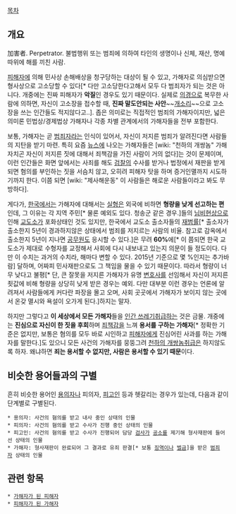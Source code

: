 [[목차]]

== 개요 ==
加害者. Perpetrator. 불법행위 또는 범죄에 의하여 타인의 생명이나 신체, 재산, 명예 따위에 해를 끼친 사람.

[[피해자]]에 의해 민사상 손해배상을 청구당하는 대상이 될 수 있고, 가해자로 의심받으면 형사상으로 고소당할 수 있다[* 다만 고소당한다고해서 모두 다 범죄자가 되는 것은 아니다. 개중에는 진짜 피해자가 '''악질'''인 경우도 있기 때문이다. 실제로 [[의경]]으로 복무한 사람에 의하면, 자신이 고소장을 접수할 때, '''진짜 말도안되는 사안'''~~[[개소리]]~~으로 고소장을 쓰는 인간들도 적지않다고..]. 좁은 의미로는 직접적인 범죄의 가해자이지만, 넓은 의미론 민법상/경제법상 가해자나 각종 차별 관계에서의 가해자들을 전부 포함한다.

보통, 가해자는 곧 [[범죄자]]라는 인식이 있어서, 자신이 저지른 범죄가 알려진다면 사람들의 지탄을 받기 마련. 특히 요즘 [[뉴스]]에 나오는 가해자들은 [wiki: "천하의 개쌍놈" 가해자치곤 자신이 저지른 짓에 대해서 죄책감을 가진 사람이 거의 없다]는 것이 문제이며, 이런 인간들은 화면 앞에서는 사죄를 해도 [[검찰]]의 수사를 받거나 법정에서 재판을 받게되면 혐의를 부인하는 짓을 서슴치 않고, 오히려 피해자 탓을 하며 증거인멸까지 시도하기까지 한다. 이쯤 되면 [wiki: "제사해운동" 이 사람들은 해로운 사람들이라고 봐도 무방하다]. 

게다가, [[한국]]에서는 가해자에 대해서는 [[실형]]은 외국에 비하면 '''형량을 낮게 선고하는 편'''인데, 그 이유는 각 지역 주민[* 물론 예외도 있다. 청송군 같은 경우.]들의 [[님비]]현상으로 인해 [[교도소]]가 포화상태인 것도 있지만, 한국에서 교도소 출소자들의 [[재범]]률[* 출소자가 출소한지 5년이 경과하지않은 상태에서 범죄를 저지르는 사람의 비율. 참고로 감옥에서 출소한지 5년이 지나면 [[공무원]]도 응시할 수 있다.]은 무려 '''60%'''에[* 이 쯤되면 한국 교도소가 제대로 수형자를 교정해서 사회에 다시 내보내고 있는지 의문이 들 정도이다. 다만 이 수치는 과거의 수치라, 해마다 변할 수 있다. 2015년 기준으로 몇 %인지는 추가바람] 달하며, 어짜피 민사재판으로도 그 책임을 물을 수 있기 때문이다. 따라서 형량이 너무 낮다고 불평[* 단, 큰 잘못을 저지른 가해자가 유명 [[변호사]]를 선임해서 자신이 저지른 죗값에 비해 형량을  상당히 낮게 받은 경우는 예외. 다만 대부분 이런 경우는 언론에 알려져서 사람들에게 커다란 파장을 몰고 오며, 사회 곳곳에서 가해자가 보이지 않는 곳에서 온갖 멸시와 욕설이 오가게 된다.]하지는 말자.

하지만 그렇다고 '''이 세상에서 모든 가해자'''들을 [[인간 쓰레기]]취급하는 것은 금물. 개중에는 '''진심으로 자신이 한 짓을 후회'''하며 [[죄책감]]을 느껴 '''용서를 구하는 가해자'''[* 정확한 기준은 없지만, 보통은 혐의를 모두 바로 시인하고 [[피해자]]에게 진심어린 사과를 하는 가해자를 말한다.]도 있으니 모든 사건의 가해자를 뭉뚱그려 [[천하의 개쌍놈]]취급은 하지않도록 하자. 왜냐하면 '''죄는 용서할 수 없지만, 사람은 용서할 수 있기 때문'''이다.

== 비슷한 용어들과의 구별 ==
흔히 비슷한 용어인 [[용의자]]나 피의자, [[피고인]] 등과 헷갈리는 경우가 있는데, 다음과 같이 단계별로 구별된다.

 * 용의자: 사건의 혐의를 받고 내사 중인 상태의 인물
 * 피의자: 사건의 혐의를 받고 수사가 진행 중인 상태의 인물
 * 피고인: 사건의 혐의를 받고 수사가 진행되어 담당 [[검사]]가 [[공소]]를 제기해 형사재판에 들어선 상태의 인물
 * 가해자: 형사재판이 완료되어 그 결과로 유죄 판결[* 보통 [[징역]]이나 [[벌금]]]을 받은 [[범죄자]] 상태의 인물


== 관련 항목 ==
 * [[가해자가 된 피해자]]
 * [[피해자가 된 가해자]]
